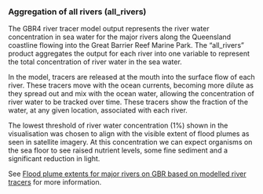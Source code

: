 ### Aggregation of all rivers (all_rivers)

The GBR4 river tracer model output represents the river water concentration in sea water for the major rivers along the 
Queensland coastline flowing into the Great Barrier Reef Marine Park. The "all_rivers" product aggregates the output for
each river into one variable to represent the total concentration of river water in the sea water.

In the model, tracers are released at the mouth into the surface flow of each river. These tracers move with the ocean
currents, becoming more dilute as they spread out and mix with the ocean water, allowing the concentration of river
water to be tracked over time. These tracers show the fraction of the water, at any given location, associated with each
river.

The lowest threshold of river water concentration (1%) shown in the visualisation was chosen to align with the visible
extent of flood plumes as seen in satellite imagery. At this concentration we can expect organisms on the sea floor to
see raised nutrient levels, some fine sediment and a significant reduction in light.

See [Flood plume extents for major rivers on GBR based on modelled river tracers](../../../../gbr1/river-tracers) for more
information.
